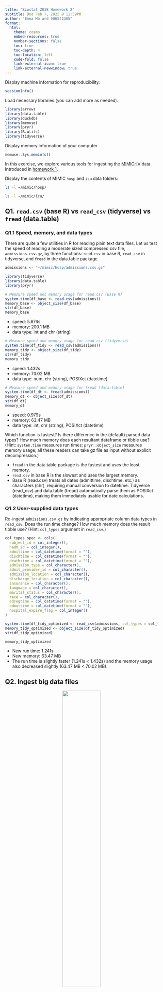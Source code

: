 ```yaml
---
title: "Biostat 203B Homework 2"
subtitle: Due Feb 7, 2025 @ 11:59PM
author: "Emma Mo and 906542365"
format:
  html:
    theme: cosmo
    embed-resources: true
    number-sections: false
    toc: true
    toc-depth: 4
    toc-location: left
    code-fold: false
    link-external-icon: true
    link-external-newwindow: true
---
```


Display machine information for reproducibility:
```r
sessionInfo()
```

Load necessary libraries (you can add more as needed).
```r
library(arrow)
library(data.table)
library(duckdb)
library(memuse)
library(pryr)
library(R.utils)
library(tidyverse)
```

Display memory information of your computer
```r
memuse::Sys.meminfo()
```

In this exercise, we explore various tools for ingesting the [MIMIC-IV](https://physionet.org/content/mimiciv/3.1/) data introduced in [homework 1](https://ucla-biostat-203b.github.io/2025winter/hw/hw1/hw1.html).

Display the contents of MIMIC `hosp` and `icu` data folders:

```bash
ls -l ~/mimic/hosp/
```

```bash
ls -l ~/mimic/icu/
```

## Q1. `read.csv` (base R) vs `read_csv` (tidyverse) vs `fread` (data.table)

### Q1.1 Speed, memory, and data types

There are quite a few utilities in R for reading plain text data files. Let us test the speed of reading a moderate sized compressed csv file, `admissions.csv.gz`, by three functions: `read.csv` in base R, `read_csv` in tidyverse, and `fread` in the data.table package.

```r
admissions <- "~/mimic/hosp/admissions.csv.gz"

library(tidyverse)
library(data.table)
library(pryr)
```

```r
# Measure speed and memory usage for read.csv (Base R)
system.time(df_base <- read.csv(admissions))
memory_base <- object_size(df_base)
str(df_base)
memory_base
```

- speed: 5.676s
- memory: 200.1 MB
- data type: int and chr (string)

```r
# Measure speed and memory usage for read_csv (tidyverse)
system.time(df_tidy <- read_csv(admissions))
memory_tidy <- object_size(df_tidy)
str(df_tidy)
memory_tidy
```

- speed: 1.432s
- memory: 70.02 MB
- data type: num, chr (string), POSIXct (datetime)

```r
# Measure speed and memory usage for fread (data.table)
system.time(df_dt <- fread(admissions))
memory_dt <- object_size(df_dt)
str(df_dt)
memory_dt
```

- speed: 0.979s
- memory: 63.47 MB
- data type: int, chr (string), POSIXct (datetime)

Which function is fastest? Is there difference in the (default) parsed data types? How much memory does each resultant dataframe or tibble use? (Hint: `system.time` measures run times; `pryr::object_size` measures memory usage; all these readers can take gz file as input without explicit decompression.) 

- `fread` in the data.table package is the fastest and uses the least memory.
- `read.csv` in base R is the slowest and uses the largest memory.
- Base R (read.csv) treats all dates (admittime, dischtime, etc.) as characters (chr), requiring manual conversion to datetime. Tidyverse (read_csv) and data.table (fread) automatically parse them as POSIXct (datetime), making them immediately usable for date calculations.


### Q1.2 User-supplied data types

Re-ingest `admissions.csv.gz` by indicating appropriate column data types in `read_csv`. Does the run time change? How much memory does the result tibble use? (Hint: `col_types` argument in `read_csv`.)

```r
col_types_spec <- cols(
  subject_id = col_integer(),
  hadm_id = col_integer(),
  admittime = col_datetime(format = ""),
  dischtime = col_datetime(format = ""),
  deathtime = col_datetime(format = ""),
  admission_type = col_character(),
  admit_provider_id = col_character(),
  admission_location = col_character(),
  discharge_location = col_character(),
  insurance = col_character(),
  language = col_character(),
  marital_status = col_character(),
  race = col_character(),
  edregtime = col_datetime(format = ""),
  edouttime = col_datetime(format = ""),
  hospital_expire_flag = col_integer()
)

system.time(df_tidy_optimized <- read_csv(admissions, col_types = col_types_spec))
memory_tidy_optimized <- object_size(df_tidy_optimized)
str(df_tidy_optimized)

memory_tidy_optimized

```

- New run time: 1.241s
- New memory: 63.47 MB
- The run time is slightly faster (1.241s < 1.432s) and the memory usage also decreased slightly (63.47 MB < 70.02 MB).

## Q2. Ingest big data files

<p align="center">
  <img src="./bigfile.png" width="50%">
</p>

Let us focus on a bigger file, `labevents.csv.gz`, which is about 130x bigger than `admissions.csv.gz`.
```bash
ls -l ~/mimic/hosp/labevents.csv.gz
```
Display the first 10 lines of this file.
```bash
zcat < ~/mimic/hosp/labevents.csv.gz | head -10
```

### Q2.1 Ingest `labevents.csv.gz` by `read_csv`

<p align="center">
  <img src="./readr_logo.png" width="20%">
</p>

Try to ingest `labevents.csv.gz` using `read_csv`. What happens? If it takes more than 3 minutes on your computer, then abort the program and report your findings. 

```r
# labevents <- "~/mimic/hosp/labevents.csv.gz"
# df_labs <- read_csv(labevents)
# str(df_labs)
# head(df_labs)
```

It's taking more than 3 minutes. read_csv() loads the entire dataset into memory, and the file is too large for it to handle. read_csv() also automatically infers column types, which slows down the reading process.

### Q2.2 Ingest selected columns of `labevents.csv.gz` by `read_csv`

Try to ingest only columns `subject_id`, `itemid`, `charttime`, and `valuenum` in `labevents.csv.gz` using `read_csv`.  Does this solve the ingestion issue? (Hint: `col_select` argument in `read_csv`.)

```r
# labevents <- "~/mimic/hosp/labevents.csv.gz"
# df_labs_selected <- read_csv(labevents, col_select = c(subject_id, itemid, charttime, valuenum))
# str(df_labs_selected)
```

It's still taking very long. This is because read_csv() still reads the whole file line by line, and only keeps the selected columns.

### Q2.3 Ingest a subset of `labevents.csv.gz`

<p align="center">
  <img src="./linux_logo.png" width="20%">
</p>

Our first strategy to handle this big data file is to make a subset of the `labevents` data.  Read the [MIMIC documentation](https://mimic.mit.edu/docs/iv/modules/hosp/labevents/) for the content in data file `labevents.csv`.

In later exercises, we will only be interested in the following lab items: creatinine (50912), potassium (50971), sodium (50983), chloride (50902), bicarbonate (50882), hematocrit (51221), white blood cell count (51301), and glucose (50931) and the following columns: `subject_id`, `itemid`, `charttime`, `valuenum`. Write a Bash command to extract these columns and rows from `labevents.csv.gz` and save the result to a new file `labevents_filtered.csv.gz` in the current working directory. (Hint: Use `zcat <` to pipe the output of `labevents.csv.gz` to `awk` and then to `gzip` to compress the output. Do **not** put `labevents_filtered.csv.gz` in Git! To save render time, you can put `#| eval: false` at the beginning of this code chunk. TA will change it to `#| eval: true` before rendering your qmd file.)

```bash
#| eval: false
zcat < ~/mimic/hosp/labevents.csv.gz | awk -F, '
    NR == 1 || 
    $5 == 50912 || $5 == 50971 || $5 == 50983 || $5 == 50902 || 
    $5 == 50882 || $5 == 51221 || $5 == 51301 || $5 == 50931
 ' | cut -d, -f2,5,7,10 | gzip > labevents_filtered.csv.gz

```

Display the first 10 lines of the new file `labevents_filtered.csv.gz`. How many lines are in this new file, excluding the header? How long does it take `read_csv` to ingest `labevents_filtered.csv.gz`?

```bash
zcat < labevents_filtered.csv.gz | tail -n +2 | head -10
```

```bash
zcat < labevents_filtered.csv.gz | tail -n +2 | wc -l
```

```r
filtered <- "labevents_filtered.csv.gz"
system.time(df_filtered <- read_csv(filtered))
```

### Q2.4 Ingest `labevents.csv` by Apache Arrow

<p align="center">
  <img src="./arrow_logo.png" width="30%">
</p>

Our second strategy is to use [Apache Arrow](https://arrow.apache.org/) for larger-than-memory data analytics. Unfortunately Arrow does not work with gz files directly. First decompress `labevents.csv.gz` to `labevents.csv` and put it in the current working directory (do not add it in git!). To save render time, put `#| eval: false` at the beginning of this code chunk. TA will change it to `#| eval: true` when rendering your qmd file.

```bash
#| eval: false
gunzip -c ~/mimic/hosp/labevents.csv.gz > labevents.csv
```

Then use [`arrow::open_dataset`](https://arrow.apache.org/docs/r/reference/open_dataset.html) to ingest `labevents.csv`, select columns, and filter `itemid` as in Q2.3. How long does the ingest+select+filter process take? Display the number of rows and the first 10 rows of the result tibble, and make sure they match those in Q2.3. (Hint: use `dplyr` verbs for selecting columns and filtering rows.)

```r
library(arrow)
library(dplyr)

lab <- "labevents.csv"
dataset <- open_dataset(lab, format = "csv")

filtered_data <- dataset %>%
  select(subject_id, itemid, charttime, valuenum) %>%
  filter(itemid %in% c(50912, 50971, 50983, 50902, 50882, 51221, 51301, 50931))
df_filtered <- collect(filtered_data)
```


```r
system.time({
  df_filtered <- dataset %>%
    select(subject_id, itemid, charttime, valuenum) %>%
    filter(itemid %in% c(50912, 50971, 50983, 50902, 50882, 51221, 51301, 50931)) %>%
    collect()
})
```

It takes 41.013s to ingest+select+filter.

```r
nrow(df_filtered)
head(df_filtered, 10)
```

Number of rows: 32679896

Write a few sentences to explain what is Apache Arrow. Imagine you want to explain it to a layman in an elevator. 

- Apache Arrow can access, process, and move large datasets much faster.
- This is useful for big data, real-time analytics, and machine learning, etc.
- Arrow can also read, write, and process data across different programming languages.

### Q2.5 Compress `labevents.csv` to Parquet format and ingest/select/filter

<p align="center">
  <img src="./parquet_logo.png" width="30%">
</p>

Re-write the csv file `labevents.csv` in the binary Parquet format (Hint: [`arrow::write_dataset`](https://arrow.apache.org/docs/r/reference/write_dataset.html).) How large is the Parquet file(s)? How long does the ingest+select+filter process of the Parquet file(s) take? Display the number of rows and the first 10 rows of the result tibble and make sure they match those in Q2.3. (Hint: use `dplyr` verbs for selecting columns and filtering rows.)

Write a few sentences to explain what is the Parquet format. Imagine you want to explain it to a layman in an elevator.

### Q2.6 DuckDB

<p align="center">
  <img src="./duckdb_logo.png" width="20%">
</p>

Ingest the Parquet file, convert it to a DuckDB table by [`arrow::to_duckdb`](https://arrow.apache.org/docs/r/reference/to_duckdb.html), select columns, and filter rows as in Q2.5. How long does the ingest+convert+select+filter process take? Display the number of rows and the first 10 rows of the result tibble and make sure they match those in Q2.3. (Hint: use `dplyr` verbs for selecting columns and filtering rows.)

Write a few sentences to explain what is DuckDB. Imagine you want to explain it to a layman in an elevator.

## Q3. Ingest and filter `chartevents.csv.gz`

[`chartevents.csv.gz`](https://mimic.mit.edu/docs/iv/modules/icu/chartevents/) contains all the charted data available for a patient. During their ICU stay, the primary repository of a patient’s information is their electronic chart. The `itemid` variable indicates a single measurement type in the database. The `value` variable is the value measured for `itemid`. The first 10 lines of `chartevents.csv.gz` are
```bash
zcat < ~/mimic/icu/chartevents.csv.gz | head -10
```
How many rows? 433 millions.
```bash
#| eval: false
zcat < ~/mimic/icu/chartevents.csv.gz | tail -n +2 | wc -l
```
[`d_items.csv.gz`](https://mimic.mit.edu/docs/iv/modules/icu/d_items/) is the dictionary for the `itemid` in `chartevents.csv.gz`.
```bash
zcat < ~/mimic/icu/d_items.csv.gz | head -10
```
In later exercises, we are interested in the vitals for ICU patients: heart rate (220045), mean non-invasive blood pressure (220181), systolic non-invasive blood pressure (220179), body temperature in Fahrenheit (223761), and respiratory rate (220210). Retrieve a subset of `chartevents.csv.gz` only containing these items, using the favorite method you learnt in Q2. 

Document the steps and show code. Display the number of rows and the first 10 rows of the result tibble.

